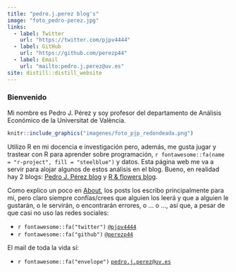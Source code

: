 ```yaml
---
title: "pedro.j.perez blog's"
image: "foto_pedro-perez.jpg"
links:
  - label: Twitter
    url: "https://twitter.com/pjpv4444"
  - label: GitHub
    url: "https://github.com/perezp44"
  - label: Email
    url: "mailto:pedro.j.perez@uv.es"
site: distill::distill_website
---
```


### Bienvenido

Mi nombre es Pedro J. Pérez y soy profesor del departamento de Análisis Económico de la Universitat de València. 

<aside>
```r
knitr::include_graphics("imagenes/foto_pjp_redondeada.png")
```
</aside>

Utilizo R en mi docencia e investigación pero, además, me gusta jugar y trastear con R para aprender sobre programación, `r fontawesome::fa(name = "r-project", fill = "steelblue")` y datos. Esta página web me va a servir para alojar algunos de estos análisis en el blog. Bueno, en realidad hay 2 blogs: [Pedro J. Pérez blog](01_blog.html) y [R & flowers blog](02_Rflowers.html). 


Como explico un poco en [About](03_about.html), los posts los escribo principalmente para mi, pero claro siempre confías/crees que alguien los leerá y que a alguien le gustarán, o le servirán, o encontrarán errores, o ... o ..., así que, a pesar de que casi no uso las redes sociales:

  
  - `r fontawesome::fa("twitter")` [`@pjpv4444`](https://twitter.com/pjpv4444)
  - `r fontawesome::fa("github")` [`@perezp44`](https://github.com/perezp44)
  
El mail de toda la vida sí:

  - `r fontawesome::fa("envelope")` [`pedro.j.perez@uv.es`](mailto:pedro.j.perez@uv.es)

